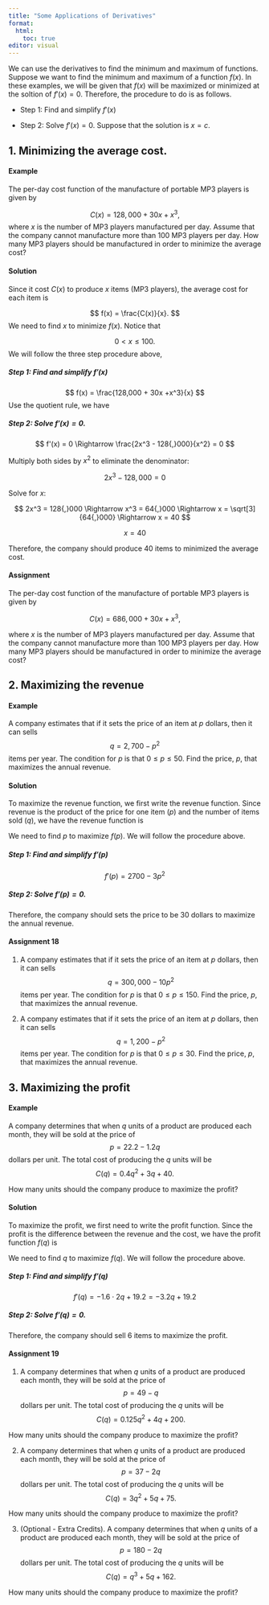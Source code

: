 ```yaml
---
title: "Some Applications of Derivatives"
format: 
  html:
    toc: true
editor: visual
---
```


We can use the derivatives to find the minimum and maximum of functions.  Suppose we want to find the minimum and maximum of a function $f(x)$. In these examples, we will be given that $f(x)$ will be maximized or minimized at the soltion of $f'(x) = 0$.  Therefore, the procedure to do is as follows. 

- Step 1: Find and simplify $f'(x)$

- Step 2: Solve $f'(x) = 0$. Suppose that the solution is $x=c$. 

## 1. Minimizing the average cost. 

#### Example

The per-day cost function of the manufacture of portable MP3 players is given by

$$
C(x) = 128,000 +30x + x^3,
$$
where $x$ is the number of MP3 players manufactured per day. Assume that the company cannot manufacture more than 100 MP3 players per day.  How many MP3 players should be manufactured in order to minimize the average cost? 

#### Solution

Since it cost $C(x)$ to produce $x$ items (MP3 players), the average cost for each item is

$$
f(x) = \frac{C(x)}{x}.
$$
We need to find $x$ to minimize $f(x)$. Notice that 

$$
0 < x \leq 100.
$$
We will follow the three step procedure above, 

##### Step 1: Find and simplify $f'(x)$

$$
f(x) = \frac{128,000 + 30x +x^3}{x}
$$
Use the quotient rule, we have

\begin{equation} \label{eq1}
\begin{split}
f'(x) & = \frac{(128,000 + 30x +x^3)'\cdot x - (x)'\cdot(128,000 + 30x +x^3) }{x^2} \\
\\[-1em]
\\[-1em]
 & = \frac{(30 + 3x^2) \cdot (x) - (1) \cdot (128{,}000 + 30x + x^3)}{x^2} \\
 \\[-1em]
\\[-1em]
& = \frac{30x + 3x^3 - 128{,}000 - 30x - x^3}{x^2} \\
\\[-1em]
\\[-1em]
& = \frac{2x^3 - 128{,}000}{x^2}
\end{split}
\end{equation}

##### Step 2: Solve $f'(x) = 0$. 

$$
f'(x) = 0
\Rightarrow \frac{2x^3 - 128{,}000}{x^2} = 0
$$

Multiply both sides by  $x^2$ to eliminate the denominator:

$$
2x^3 - 128{,}000 = 0
$$

Solve for $x$:

$$
2x^3 = 128{,}000 
\Rightarrow x^3 = 64{,}000 
\Rightarrow x = \sqrt[3]{64{,}000}
\Rightarrow x = 40
$$

\textbf{Therefore, the solution is:}
$$
x = 40
$$

Therefore, the company should produce 40 items to minimized the average cost. 

#### Assignment

The per-day cost function of the manufacture of portable MP3 players is given by

$$
C(x) = 686,000 +30x + x^3,
$$

where $x$ is the number of MP3 players manufactured per day. Assume that the company cannot manufacture more than 100 MP3 players per day.  How many MP3 players should be manufactured in order to minimize the average cost? 

## 2. Maximizing the revenue

#### Example

A company estimates that if it sets the price of an item at $p$ dollars, then it can sells $$q = 2,700 - p^2$$ items per year.  The condition for $p$ is that $0 \leq p \leq 50$. Find the price, $p$, that maximizes the annual revenue. 

#### Solution

To maximize the revenue function, we first write the revenue function. Since revenue is the product of the price for one item ($p$) and the number of items sold ($q$), we have the revenue function is

\begin{equation}
\begin{split}
f(p) & = p \cdot q \\
\\[-1em]
 & = p \cdot (2700 - p^2) \\
 \\[-1em]
 & = 2700p - p^3
\end{split}
\end{equation}

We need to find $p$ to maximize $f(p)$. We will follow the procedure above. 

##### Step 1: Find and simplify $f'(p)$

$$
f'(p) = 2700-3p^2
$$

##### Step 2: Solve $f'(p) = 0$. 

\begin{align*}
& 2700-3p^2 = 0 \\
\\[-1em]
 \implies  & 3p^2 = 2700 \\
 \\[-1em]
 \implies & p^2 = \frac{2700}{3} = 900 \\
 \\[-1em]
 \implies & p = 30 
\end{align*}

Therefore, the company should sets the price to be 30 dollars to maximize the annual revenue. 

#### Assignment 18

1. A company estimates that if it sets the price of an item at $p$ dollars, then it can sells $$q = 300,000 - 10p^2$$ items per year.  The condition for $p$ is that $0 \leq p \leq 150$. Find the price, $p$, that maximizes the annual revenue. 

2. A company estimates that if it sets the price of an item at $p$ dollars, then it can sells $$q = 1,200 - p^2$$ items per year.  The condition for $p$ is that $0 \leq p \leq 30$. Find the price, $p$, that maximizes the annual revenue. 


## 3. Maximizing the profit

#### Example

A company determines that when $q$ units of a product are produced each month, they will be sold at the price of $$p = 22.2-1.2q$$ dollars per unit. The total cost of producing the $q$ units will be $$C(q) = 0.4q^2 +3q +40.$$

How many units should the company produce to maximize the profit?

#### Solution

To maximize the profit, we first need to write the profit function. Since the profit is the difference between the revenue and the cost, we have the profit function $f(q)$ is

\begin{equation}
\begin{split}
f(q) & = \text{Revenue} - \text{Cost} \\
\\[-1em]
 & = q \cdot p(q) - C(q) \\
 \\[-1em]
 & = q \cdot (22.2-1.2q) - (0.4q^2+3q+40) \\
 \\[-1em]
 & = 22.2q - 1.2q^2 - 0.4q^2 -3q -40 \\
 \\[-1em]
 & = -1.6q^2 + 19.2q -40
\end{split}
\end{equation}

We need to find $q$ to maximize $f(q)$. We will follow the procedure above. 

##### Step 1: Find and simplify $f'(q)$

$$
f'(q) = -1.6\cdot 2q + 19.2 = -3.2q+19.2
$$

##### Step 2: Solve $f'(q) = 0$. 

\begin{align*}
& -3.2q+19.2 = 0 \\
\\[-1em]
 \implies & q = \frac{19.2}{3.2} \\
 \\[-1em]
 \implies & q = 6
\end{align*}

Therefore, the company should sell 6 items to maximize the profit. 

#### Assignment 19

1. A company determines that when $q$ units of a product are produced each month, they will be sold at the price of 
$$p = 49 - q$$ 
dollars per unit. The total cost of producing the $q$ units will be 
$$C(q) = 0.125q^2 +4q +200.$$

How many units should the company produce to maximize the profit?

2. A company determines that when $q$ units of a product are produced each month, they will be sold at the price of 
$$p = 37 - 2q$$ 
dollars per unit. The total cost of producing the $q$ units will be 
$$C(q) = 3q^2 +5q + 75.$$

How many units should the company produce to maximize the profit?

3. (Optional - Extra Credits). A company determines that when $q$ units of a product are produced each month, they will be sold at the price of 
$$p = 180 - 2q$$ 
dollars per unit. The total cost of producing the $q$ units will be 
$$C(q) = q^3 +5q + 162.$$

How many units should the company produce to maximize the profit?









